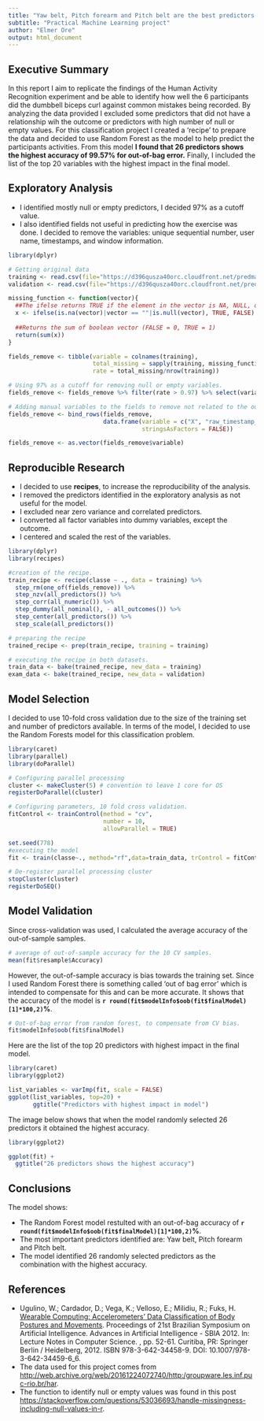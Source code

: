 ```yaml
---
title: "Yaw belt, Pitch forearm and Pitch belt are the best predictors of the quality of a dumbbell biceps curl."
subtitle: "Practical Machine Learning project"
author: "Elmer Ore"
output: html_document
---
```


## Executive Summary

In this report I aim to replicate the findings of the Human Activity Recognition experiment and be able to identify how well the 6 participants did the dumbbell biceps curl against common mistakes being recorded.  By analyzing the data provided I excluded some predictors that did not have a relationship wih the outcome or predictors with high number of null or empty values.  For this classification project I created a 'recipe' to prepare the data and decided to use Random Forest as the model to help predict the participants activities.  From this model **I found that 26 predictors shows the highest accuracy of 99.57% for out-of-bag error.**  Finally, I included the list of the top 20 variables with the highest impact in the final model.

## Exploratory Analysis

- I identified mostly null or empty predictors, I decided 97% as a cutoff value.
- I also identified fields not useful in predicting how the exercise was done.  I decided to remove the variables: unique sequential number, user name, timestamps, and window information.

```r
library(dplyr)

# Getting original data
training <- read.csv(file="https://d396qusza40orc.cloudfront.net/predmachlearn/pml-training.csv")
validation <- read.csv(file="https://d396qusza40orc.cloudfront.net/predmachlearn/pml-testing.csv")

missing_function <- function(vector){
  ##The ifelse returns TRUE if the element in the vector is NA, NULL, or ""
  x <- ifelse(is.na(vector)|vector == ""|is.null(vector), TRUE, FALSE)
  
  ##Returns the sum of boolean vector (FALSE = 0, TRUE = 1)
  return(sum(x))
}

fields_remove <- tibble(variable = colnames(training),
                        total_missing = sapply(training, missing_function),
                        rate = total_missing/nrow(training))

# Using 97% as a cutoff for removing null or empty variables.
fields_remove <- fields_remove %>% filter(rate > 0.97) %>% select(variable)

# Adding manual variables to the fields to remove not related to the outcome.
fields_remove <- bind_rows(fields_remove, 
                           data.frame(variable = c("X", "raw_timestamp_part_1", "raw_timestamp_part_2", "cvtd_timestamp", "new_window", "num_window"), 
                                      stringsAsFactors = FALSE))

fields_remove <- as.vector(fields_remove$variable)

```

## Reproducible Research

- I decided to use **recipes**, to increase the reproducibility of the analysis.
- I removed the predictors identified in the exploratory analysis as not useful for the model.
- I excluded near zero variance and correlated predictors.
- I converted all factor variables into dummy variables, except the outcome.
- I centered and scaled the rest of the variables.
\newline

```r
library(dplyr)
library(recipes)

#creation of the recipe.
train_recipe <- recipe(classe ~ ., data = training) %>%
  step_rm(one_of(fields_remove)) %>%
  step_nzv(all_predictors()) %>%
  step_corr(all_numeric()) %>%
  step_dummy(all_nominal(), - all_outcomes()) %>%
  step_center(all_predictors()) %>%
  step_scale(all_predictors()) 

# preparing the recipe
trained_recipe <- prep(train_recipe, training = training)

# executing the recipe in both datasets.
train_data <- bake(trained_recipe, new_data = training)
exam_data <- bake(trained_recipe, new_data = validation)

```

## Model Selection

I decided to use 10-fold cross validation due to the size of the training set and number of predictors available. 
In terms of the model, I decided to use the Random Forests model for this classification problem.  

```r
library(caret)
library(parallel)
library(doParallel)

# Configuring parallel processing
cluster <- makeCluster(5) # convention to leave 1 core for OS
registerDoParallel(cluster)

# Configuring parameters, 10 fold cross validation.
fitControl <- trainControl(method = "cv",
                           number = 10,
                           allowParallel = TRUE)

set.seed(778)
#executing the model
fit <- train(classe~., method="rf",data=train_data, trControl = fitControl)

# De-register parallel processing cluster
stopCluster(cluster)
registerDoSEQ()

```

## Model Validation

Since cross-validation was used, I calculated the average accuracy of the out-of-sample samples. 

```r
# average of out-of-sample accuracy for the 10 CV samples.
mean(fit$resample$Accuracy)
```

However, the out-of-sample accuracy is bias towards the training set.  Since I used Random Forest there is something called 'out of bag error' which is intended to compensate for this and can be more accurate.  It shows that the accuracy of the model is **`r round(fit$modelInfo$oob(fit$finalModel)[1]*100,2)`%**.

```r
# Out-of-bag error from random forest, to compensate from CV bias.
fit$modelInfo$oob(fit$finalModel)
```

Here are the list of the top 20 predictors with highest impact in the final model.

```r
library(caret)
library(ggplot2)

list_variables <- varImp(fit, scale = FALSE)
ggplot(list_variables, top=20) + 
       ggtitle("Predictors with highest impact in model")
```

The image below shows that when the model randomly selected 26 predictors it obtained the highest accuracy.

```r
library(ggplot2)

ggplot(fit) +
  ggtitle("26 predictors shows the highest accuracy")
```

## Conclusions

The model shows:

- The Random Forest model restulted with an out-of-bag accuracy of **`r round(fit$modelInfo$oob(fit$finalModel)[1]*100,2)`%**.
- The most important predictors identified are: Yaw belt, Pitch forearm and Pitch belt.
- The model identified 26 randomly selected predictors as the combination with the highest accuracy.

## References

- Ugulino, W.; Cardador, D.; Vega, K.; Velloso, E.; Milidiu, R.; Fuks, H. [Wearable Computing: Accelerometers' Data Classification of Body Postures and Movements](http://groupware.les.inf.puc-rio.br/work.jsf?p1=10335). Proceedings of 21st Brazilian Symposium on Artificial Intelligence. Advances in Artificial Intelligence - SBIA 2012. In: Lecture Notes in Computer Science. , pp. 52-61. Curitiba, PR: Springer Berlin / Heidelberg, 2012. ISBN 978-3-642-34458-9. DOI: 10.1007/978-3-642-34459-6_6.
- The data used for this project comes from <http://web.archive.org/web/20161224072740/http:/groupware.les.inf.puc-rio.br/har>.
- The function to identify null or empty values was found in this post <https://stackoverflow.com/questions/53036693/handle-missingness-including-null-values-in-r>.